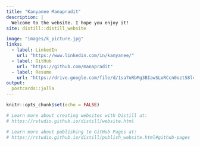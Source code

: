 ```yaml
---
title: "Kanyanee Manapradit"
description: |
  Welcome to the website. I hope you enjoy it!
site: distill::distill_website

image: "images/k_picture.jpg"
links:
  - label: LinkedIn
    url: "https://www.linkedin.com/in/kanyanee/"
  - label: GitHub
    url: "https://github.com/manapradit"
  - label: Resume
    url: "https://drive.google.com/file/d/1sa7oRbMg3BIawSLoRCcn0oztS8lcKAF_/view?usp=sharing"
output:
  postcards::jolla
---
```


```r
knitr::opts_chunk$set(echo = FALSE)

# Learn more about creating websites with Distill at:
# https://rstudio.github.io/distill/website.html

# Learn more about publishing to GitHub Pages at:
# https://rstudio.github.io/distill/publish_website.html#github-pages

```